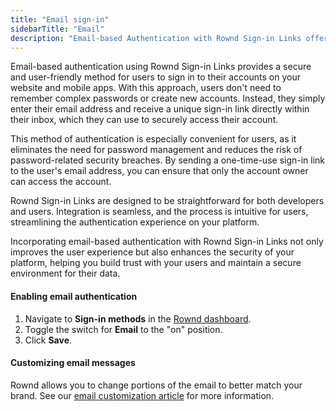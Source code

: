 ```yaml
---
title: "Email sign-in"
sidebarTitle: "Email"
description: "Email-based Authentication with Rownd Sign-in Links offers a secure and user-friendly way for users to access their accounts on your website and mobile apps."
---
```


Email-based authentication using Rownd Sign-in Links provides a secure and user-friendly method for users to sign in to their accounts on your website and mobile apps. With this approach, users don't need to remember complex passwords or create new accounts. Instead, they simply enter their email address and receive a unique sign-in link directly within their inbox, which they can use to securely access their account.

This method of authentication is especially convenient for users, as it eliminates the need for password management and reduces the risk of password-related security breaches. By sending a one-time-use sign-in link to the user's email address, you can ensure that only the account owner can access the account.

Rownd Sign-in Links are designed to be straightforward for both developers and users. Integration is seamless, and the process is intuitive for users, streamlining the authentication experience on your platform.

Incorporating email-based authentication with Rownd Sign-in Links not only improves the user experience but also enhances the security of your platform, helping you build trust with your users and maintain a secure environment for their data.

#### Enabling email authentication

1. Navigate to **Sign-in methods** in the [Rownd dashboard](https://app.rownd.io).
2. Toggle the switch for **Email** to the "on" position.
3. Click **Save**.

#### Customizing email messages

Rownd allows you to change portions of the email to better match your brand. See our [email customization article](/configuration/customizations/email-customization) for more information.